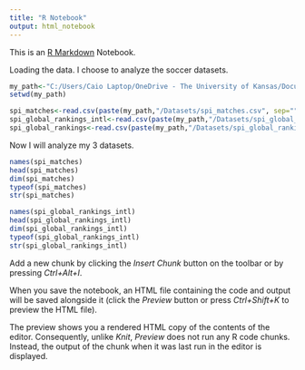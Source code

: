 ---
title: "R Notebook"
output: html_notebook
---

This is an [R Markdown](http://rmarkdown.rstudio.com) Notebook.

Loading the data.
I choose to analyze the soccer datasets.

```{r}
my_path<-"C:/Users/Caio Laptop/OneDrive - The University of Kansas/Documents/PhD/11. Courses/19. EECS 731 - Introduction to Data Science/Homework/Section 6 - HW"
setwd(my_path)

spi_matches<-read.csv(paste(my_path,"/Datasets/spi_matches.csv", sep=""),header=T)
spi_global_rankings_intl<-read.csv(paste(my_path,"/Datasets/spi_global_rankings_intl.csv", sep=""),header=T)
spi_global_rankings<-read.csv(paste(my_path,"/Datasets/spi_global_rankings.csv", sep=""),header=T)
```

Now I will analyze my 3 datasets.

```{r}
names(spi_matches)
head(spi_matches)
dim(spi_matches)
typeof(spi_matches)
str(spi_matches)
```

```{r}
names(spi_global_rankings_intl)
head(spi_global_rankings_intl)
dim(spi_global_rankings_intl)
typeof(spi_global_rankings_intl)
str(spi_global_rankings_intl)
```


Add a new chunk by clicking the *Insert Chunk* button on the toolbar or by pressing *Ctrl+Alt+I*.

When you save the notebook, an HTML file containing the code and output will be saved alongside it (click the *Preview* button or press *Ctrl+Shift+K* to preview the HTML file).

The preview shows you a rendered HTML copy of the contents of the editor. Consequently, unlike *Knit*, *Preview* does not run any R code chunks. Instead, the output of the chunk when it was last run in the editor is displayed.
